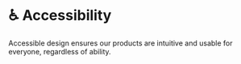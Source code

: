 # ♿️ Accessibility

Accessible design ensures our products are intuitive and usable for everyone, regardless of ability.